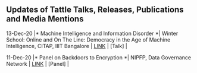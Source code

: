 ## Updates of Tattle Talks, Releases, Publications and Media Mentions

13-Dec-20	|*	Machine Intelligence and Information Disorder	*|	Winter School: Online and On The Line: Democracy in the Age of Machine Intelligence,	CITAP, IIIT Bangalore	|	[LINK](http://citapp.iiitb.ac.in/online-and-on-the-line-democracy-in-the-age-of-machine-intelligence/)	|	[Talk]	|

11-Dec-20	|*	Panel on Backdoors to Encryption	*|		NIPFP, Data Governance Network	|	[LINK](https://twitter.com/DataGovNetwork/status/1335833999944470528)	|	[Panel]	|
